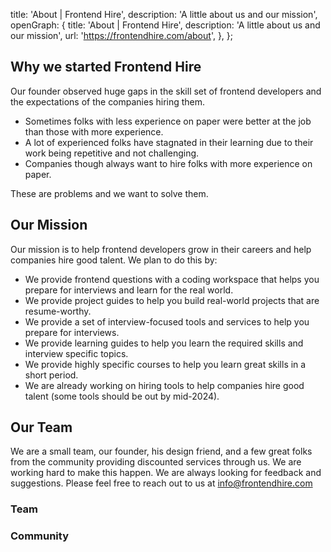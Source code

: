 
  title: 'About | Frontend Hire',
  description: 'A little about us and our mission',
  openGraph: {
    title: 'About | Frontend Hire',
    description: 'A little about us and our mission',
    url: 'https://frontendhire.com/about',
  },
};

<CustomHeading
  title="About"
  subTitle="A little about us and our mission"
/>

## Why we started Frontend Hire

Our founder observed huge gaps in the skill set of frontend developers and the expectations of the companies hiring them.

- Sometimes folks with less experience on paper were better at the job than those with more experience.
- A lot of experienced folks have stagnated in their learning due to their work being repetitive and not challenging.
- Companies though always want to hire folks with more experience on paper.

These are problems and we want to solve them.

## Our Mission

Our mission is to help frontend developers grow in their careers and help companies hire good talent. We plan to do this by:

- We provide frontend questions with a coding workspace that helps you prepare for interviews and learn for the real world.
- We provide project guides to help you build real-world projects that are resume-worthy.
- We provide a set of interview-focused tools and services to help you prepare for interviews.
- We provide learning guides to help you learn the required skills and interview specific topics.
- We provide highly specific courses to help you learn great skills in a short period.
- We are already working on hiring tools to help companies hire good talent (some tools should be out by mid-2024).

## Our Team

We are a small team, our founder, his design friend, and a few great folks from the community providing discounted services through us. We are working hard to make this happen. We are always looking for feedback and suggestions. Please feel free to reach out to us at [info@frontendhire.com](mailto:info@frontendhire.com)

### Team

<TeamMember
  name="Hruthik Reddy"
  headline="Building Frontend Hire"
  linkedIn="https://www.linkedin.com/in/yarala-hruthik-reddy/"
  twitter="https://twitter.com/thisisyhr"
  website="https://www.iamyhr.com/"
  github="https://github.com/yaralahruthik"
  image={hruthikImage}
 />

 ### Community

 <TeamMember
  name="Deepak Sharma"
  headline="UI Engineer at ACKO"
  linkedIn="https://www.linkedin.com/in/depaksharma/"
  twitter="https://twitter.com/sharmadeepak__"
  image={deepakImage}
 />

 <TeamMember
  name="Ashwin Kumar"
  headline="Software Engineer at Cisco | Ex-Microsoft | Ex-Apple"
  linkedIn="https://www.linkedin.com/in/ashwinkumarmuthukumar/"
  github="https://www.github.com/Ashwin7mak"
  image={ashwinImage}
 />